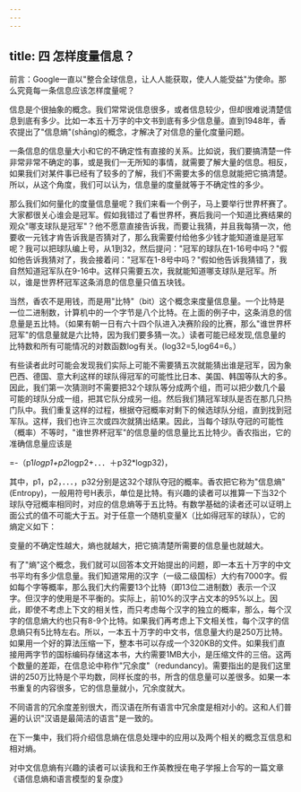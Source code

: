 ```yaml
---
---
---
```

title: 四 怎样度量信息？
---




前言：Google一直以"整合全球信息，让人人能获取，使人人能受益"为使命。那么究竟每一条信息应该怎样度量呢？

信息是个很抽象的概念。我们常常说信息很多，或者信息较少，但却很难说清楚信息到底有多少。比如一本五十万字的中文书到底有多少信息量。直到1948年，香农提出了"信息熵"(shāng)的概念，才解决了对信息的量化度量问题。

一条信息的信息量大小和它的不确定性有直接的关系。比如说，我们要搞清楚一件非常非常不确定的事，或是我们一无所知的事情，就需要了解大量的信息。相反，如果我们对某件事已经有了较多的了解，我们不需要太多的信息就能把它搞清楚。所以，从这个角度，我们可以认为，信息量的度量就等于不确定性的多少。

那么我们如何量化的度量信息量呢？我们来看一个例子，马上要举行世界杯赛了。大家都很关心谁会是冠军。假如我错过了看世界杯，赛后我问一个知道比赛结果的观众"哪支球队是冠军"？他不愿意直接告诉我，而要让我猜，并且我每猜一次，他要收一元钱才肯告诉我是否猜对了，那么我需要付给他多少钱才能知道谁是冠军呢？我可以把球队编上号，从1到32，然后提问："冠军的球队在1-16号中吗？"假如他告诉我猜对了，我会接着问："冠军在1-8号中吗？"假如他告诉我猜错了，我自然知道冠军队在9-16中。这样只需要五次，我就能知道哪支球队是冠军。所以，谁是世界杯冠军这条消息的信息量只值五块钱。

当然，香农不是用钱，而是用"比特"（bit）这个概念来度量信息量。一个比特是一位二进制数，计算机中的一个字节是八个比特。在上面的例子中，这条消息的信息量是五比特。（如果有朝一日有六十四个队进入决赛阶段的比赛，那么"谁世界杯冠军"的信息量就是六比特，因为我们要多猜一次。）读者可能已经发现,信息量的比特数和所有可能情况的对数函数log有关。(log32=5,log64=6。）

有些读者此时可能会发现我们实际上可能不需要猜五次就能猜出谁是冠军，因为象巴西、德国、意大利这样的球队得冠军的可能性比日本、美国、韩国等队大的多。因此，我们第一次猜测时不需要把32个球队等分成两个组，而可以把少数几个最可能的球队分成一组，把其它队分成另一组。然后我们猜冠军球队是否在那几只热门队中。我们重复这样的过程，根据夺冠概率对剩下的候选球队分组，直到找到冠军队。这样，我们也许三次或四次就猜出结果。因此，当每个球队夺冠的可能性（概率）不等时，"谁世界杯冠军"的信息量的信息量比五比特少。香农指出，它的准确信息量应该是

=-（p1*logp1+p2*logp2+．．．＋p32*logp32)，

其中，p1，p2，．．．，p32分别是这32个球队夺冠的概率。香农把它称为"信息熵"(Entropy)，一般用符号H表示，单位是比特。有兴趣的读者可以推算一下当32个球队夺冠概率相同时，对应的信息熵等于五比特。有数学基础的读者还可以证明上面公式的值不可能大于五。对于任意一个随机变量X（比如得冠军的球队），它的熵定义如下：



变量的不确定性越大，熵也就越大，把它搞清楚所需要的信息量也就越大。

有了"熵"这个概念，我们就可以回答本文开始提出的问题，即一本五十万字的中文书平均有多少信息量。我们知道常用的汉字（一级二级国标）大约有7000字。假如每个字等概率，那么我们大约需要13个比特（即13位二进制数）表示一个汉字。但汉字的使用是不平衡的。实际上，前10%的汉字占文本的95%以上。因此，即使不考虑上下文的相关性，而只考虑每个汉字的独立的概率，那么，每个汉字的信息熵大约也只有8-9个比特。如果我们再考虑上下文相关性，每个汉字的信息熵只有5比特左右。所以，一本五十万字的中文书，信息量大约是250万比特。如果用一个好的算法压缩一下，整本书可以存成一个320KB的文件。如果我们直接用两字节的国标编码存储这本书，大约需要1MB大小，是压缩文件的三倍。这两个数量的差距，在信息论中称作"冗余度"（redundancy)。需要指出的是我们这里讲的250万比特是个平均数，同样长度的书，所含的信息量可以差很多。如果一本书重复的内容很多，它的信息量就小，冗余度就大。

不同语言的冗余度差别很大，而汉语在所有语言中冗余度是相对小的。这和人们普遍的认识"汉语是最简洁的语言"是一致的。

在下一集中，我们将介绍信息熵在信息处理中的应用以及两个相关的概念互信息和相对熵。

对中文信息熵有兴趣的读者可以读我和王作英教授在电子学报上合写的一篇文章《语信息熵和语言模型的复杂度》